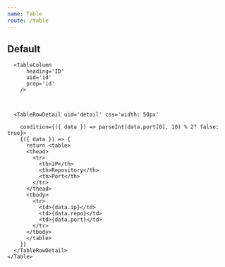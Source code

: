 ```yaml
---
name: Table
route: /table
---
```



## Default

<Playground>
  <ThemeProvider>
<Table
      height='500px'
      name='TableRowDetailRenderProps'
      caption="Table caption"
      baseRoute='/table/#'
      hook={useTable}
      hover
    >

      <TableColumn
          heading='ID'
          uid='id'
          prop='id'
        />



      <TableRowDetail uid='detail' css='width: 50px'

        condition={({ data }) => parseInt(data.port[0], 10) % 2? false: true}>
        {({ data }) => {
          return <table>
          <thead>
            <tr>
              <th>IP</th>
              <th>Repository</th>
              <th>Port</th>
            </tr>
          </thead>
          <tbody>
            <tr>
              <td>{data.ip}</td>
              <td>{data.repo}</td>
              <td>{data.port}</td>
            </tr>
          </tbody>
          </table>
        }}
      </TableRowDetail>
    </Table>

  </ThemeProvider>
</Playground>
